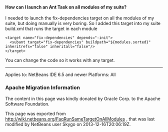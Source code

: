 <!--

    Licensed to the Apache Software Foundation (ASF) under one
    or more contributor license agreements.  See the NOTICE file
    distributed with this work for additional information
    regarding copyright ownership.  The ASF licenses this file
    to you under the Apache License, Version 2.0 (the
    "License"); you may not use this file except in compliance
    with the License.  You may obtain a copy of the License at

      http://www.apache.org/licenses/LICENSE-2.0

    Unless required by applicable law or agreed to in writing,
    software distributed under the License is distributed on an
    "AS IS" BASIS, WITHOUT WARRANTIES OR CONDITIONS OF ANY
    KIND, either express or implied.  See the License for the
    specific language governing permissions and limitations
    under the License.

-->
====How can I launch an Ant Task on all modules of my suite?====

I needed to launch the fix-dependencies target on all the modules of my suite, but doing manually is very boring. So I added this target into my suite build.xml that runs the target in each module

<pre>
<target name="fix-dependencies" depends="-init">
  <subant target="fix-dependencies" buildpath="${modules.sorted}" inheritrefs="false" inheritall="false"/>
</target>
</pre>

You can change the code so it works with any target.

------------------------------------------
Applies to: NetBeans IDE 6.5 and newer
Platforms: All

===Apache Migration Information===

The content in this page was kindly donated by Oracle Corp. to the
Apache Software Foundation.

This page was exported from http://wiki.netbeans.org/FaqRunSameTargetOnAllModules , 
that was last modified by NetBeans user Skygo 
on 2013-12-16T20:06:19Z.

